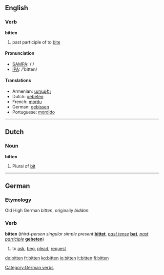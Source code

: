 ==English==

===Verb===
'''bitten'''

# past participle of to [[bite]]

====Pronunciation====
*[[w:SAMPA|SAMPA]]: /'/
*[[w:IPA|IPA]]: /'bitten/

====Translations====
*Armenian: [[աղաչել]]
*Dutch: [[gebeten]]
*French: [[mordu]]
*German: [[gebissen]]
*Portuguese: [[mordido]]

----

==Dutch==
===Noun===
'''bitten'''

# Plural of [[bit]]

----
==German==
===Etymology===
Old High German ''bitten'', originally ''biddan''
===Verb===
'''bitten''' (''third-person singular simple present'' '''[[bittet]]''', ''[[past tense]]'' '''[[bat]]''', ''[[past participle]]'' '''[[gebeten]]''')

#to [[ask]], [[beg]], [[plead]], [[request]]

[[Category:German verbs]]

[[de:bitten]]
[[fr:bitten]]
[[ko:bitten]]
[[io:bitten]]
[[it:bitten]]
[[fi:bitten]]
